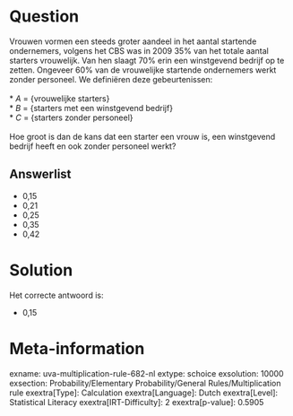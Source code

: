 Question
========

Vrouwen vormen een steeds groter aandeel in het aantal startende
ondernemers, volgens het CBS was in 2009 35% van het totale aantal
starters vrouwelijk. Van hen slaagt 70% erin een winstgevend bedrijf op
te zetten. Ongeveer 60% van de vrouwelijke startende ondernemers werkt
zonder personeel. We definiëren deze gebeurtenissen:\
\
* *A* = {vrouwelijke starters}\
* *B* = {starters met een winstgevend bedrijf}\
* *C* = {starters zonder personeel}\
\
Hoe groot is dan de kans dat een starter een vrouw is, een winstgevend
bedrijf heeft en ook zonder personeel werkt?


Answerlist
----------

* 0,15
* 0,21
* 0,25
* 0,35
* 0,42

Solution
========

Het correcte antwoord is: 

* 0,15

Meta-information
================
exname: uva-multiplication-rule-682-nl
extype: schoice
exsolution: 10000
exsection: Probability/Elementary Probability/General Rules/Multiplication rule
exextra[Type]: Calculation
exextra[Language]: Dutch
exextra[Level]: Statistical Literacy
exextra[IRT-Difficulty]: 2
exextra[p-value]: 0.5905
